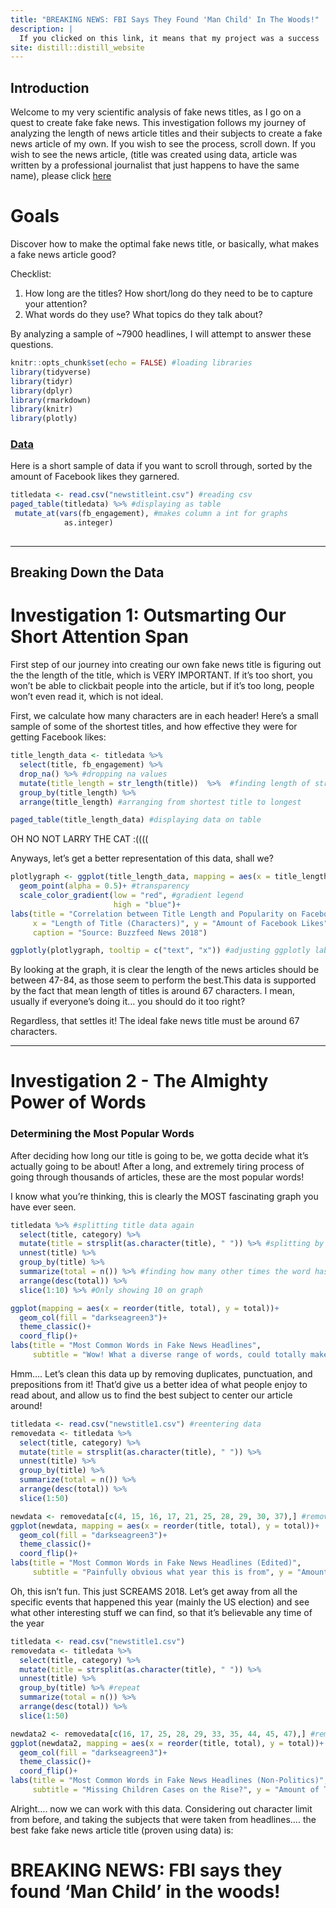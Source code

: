 ```yaml
---
title: "BREAKING NEWS: FBI Says They Found 'Man Child' In The Woods!"
description: |
  If you clicked on this link, it means that my project was a success
site: distill::distill_website
---
```

## Introduction
Welcome to my very scientific analysis of fake news titles, as I go on a quest to create fake fake news. This investigation follows my journey of  analyzing the length of news article titles and their subjects to create a fake news article of my own. If you wish to see the process, scroll down. If you wish to see the news article, (title was created using data, article was written by a professional journalist that just happens to have the same name), please click [here](NewHorkTimes.html)

# Goals 
Discover how to make the optimal fake news title, or basically, what makes a fake news article good?

Checklist:

1. How long are the titles? How short/long do they need to be to capture your attention?  
2. What words do they use? What topics do they talk about? 

By analyzing a sample of ~7900 headlines, I will attempt to answer these questions. 

```r
knitr::opts_chunk$set(echo = FALSE) #loading libraries
library(tidyverse)
library(tidyr)
library(dplyr)
library(rmarkdown)
library(knitr)
library(plotly)
```

### [Data](https://github.com/BuzzFeedNews/2018-12-fake-news-top-50)
Here is a short sample of data if you want to scroll through, sorted by the amount of Facebook likes they garnered. 


```r
titledata <- read.csv("newstitleint.csv") #reading csv
paged_table(titledata) %>% #displaying as table 
 mutate_at(vars(fb_engagement), #makes column a int for graphs
            as.integer)
 
```
<div> 
<hr>
</hr>
</div> 

## Breaking Down the Data
# Investigation 1: Outsmarting Our Short Attention Span

First step of our journey into creating our own fake news title is figuring out the the length of the title, which is VERY IMPORTANT. If it's too short, you won't be able to clickbait people into the article, but if it's too long, people won't even read it, which is not ideal. 

First, we calculate how many characters are in each header! Here's a small sample of some of the shortest titles, and how effective they were for getting Facebook likes: 

```r
title_length_data <- titledata %>% 
  select(title, fb_engagement) %>%
  drop_na() %>% #dropping na values
  mutate(title_length = str_length(title))  %>%  #finding length of string
  group_by(title_length) %>% 
  arrange(title_length) #arranging from shortest title to longest
```
```r
paged_table(title_length_data) #displaying data on table

```
<div> 
OH NO NOT LARRY THE CAT :(((( 
</div>
Anyways, let's get a better representation of this data, shall we? 

```r
plotlygraph <- ggplot(title_length_data, mapping = aes(x = title_length, y = fb_engagement, color = fb_engagement, text = paste("Title:", title)))+ 
  geom_point(alpha = 0.5)+ #transparency 
  scale_color_gradient(low = "red", #gradient legend
                       high = "blue")+
labs(title = "Correlation between Title Length and Popularity on Facebook", subtitle = "Guess people like 40-75 character titles :)", 
     x = "Length of Title (Characters)", y = "Amount of Facebook Likes", color = "Facebook Likes", 
     caption = "Source: Buzzfeed News 2018")
```
```r
ggplotly(plotlygraph, tooltip = c("text", "x")) #adjusting ggplotly labels
```

By looking at the graph, it is clear the length of the news articles should be between 47-84, as those seem to perform the best.This data is supported by the fact that mean length of titles is around 67 characters. I mean, usually if everyone's doing it... you should do it too right? 

Regardless, that settles it! The ideal fake news title must be around 67 characters. 

<div> 
<hr> 
</hr>
</div> 


# Investigation 2 - The Almighty Power of Words 
### Determining the Most Popular Words

After deciding how long our title is going to be, we gotta decide what it's actually going to be about!
After a long, and extremely tiring process of going through thousands of articles, these are the most popular words! 

<div> </div> 
I know what you're thinking, this is clearly the MOST fascinating graph you have ever seen.

```r
titledata %>% #splitting title data again
  select(title, category) %>%
  mutate(title = strsplit(as.character(title), " ")) %>% #splitting by space to seperate each word
  unnest(title) %>% 
  group_by(title) %>% 
  summarize(total = n()) %>% #finding how many other times the word has been said
  arrange(desc(total)) %>% 
  slice(1:10) %>% #Only showing 10 on graph

ggplot(mapping = aes(x = reorder(title, total), y = total))+
  geom_col(fill = "darkseagreen3")+
  theme_classic()+
  coord_flip()+
labs(title = "Most Common Words in Fake News Headlines", 
     subtitle = "Wow! What a diverse range of words, could totally make a headline out of it!", y = "Amount of Times it has Appeared in a Headline", x = "Word", caption = "Source: BuzzFeed News 2018")
```
<div>
Hmm.... Let's  clean this data up by removing duplicates, punctuation, and prepositions from it! That'd give us a better idea of what people enjoy to read about, and allow us to find the best subject to center our article around!
</div>

```r
titledata <- read.csv("newstitle1.csv") #reentering data
removedata <- titledata %>%
  select(title, category) %>%
  mutate(title = strsplit(as.character(title), " ")) %>%
  unnest(title) %>%
  group_by(title) %>%
  summarize(total = n()) %>%
  arrange(desc(total)) %>%
  slice(1:50)

newdata <- removedata[c(4, 15, 16, 17, 21, 25, 28, 29, 30, 37),] #removing all preopositions
ggplot(newdata, mapping = aes(x = reorder(title, total), y = total))+
  geom_col(fill = "darkseagreen3")+
  theme_classic()+
  coord_flip()+
labs(title = "Most Common Words in Fake News Headlines (Edited)",
     subtitle = "Painfully obvious what year this is from", y = "Amount of Times it has Appeared in a Headline", x = "Word", caption = "Source: BuzzFeed News 2018")
```
<div>
Oh, this isn't fun. This just SCREAMS 2018. Let's get away from all the specific events that happened this year (mainly the US election) and see what other interesting stuff we can find, so that it's believable any time of the year

</div> 

```r
titledata <- read.csv("newstitle1.csv")
removedata <- titledata %>%
  select(title, category) %>%
  mutate(title = strsplit(as.character(title), " ")) %>%
  unnest(title) %>%
  group_by(title) %>% #repeat
  summarize(total = n()) %>%
  arrange(desc(total)) %>%
  slice(1:50)

newdata2 <- removedata[c(16, 17, 25, 28, 29, 33, 35, 44, 45, 47),] #removing politics 
ggplot(newdata2, mapping = aes(x = reorder(title, total), y = total))+
  geom_col(fill = "darkseagreen3")+
  theme_classic()+
  coord_flip()+
labs(title = "Most Common Words in Fake News Headlines (Non-Politics)",
     subtitle = "Missing Children Cases on the Rise?", y = "Amount of Times it has Appeared in a Headline", x = "Word", caption = "Source: BuzzFeed News 2018")
```

<div>
Alright.... now we can work with this data. Considering out character limit from before, and taking the subjects that were taken from headlines.... the best fake fake news article title (proven using data) is: 

# BREAKING NEWS: FBI says they found 'Man Child' in the woods!
</div> 



